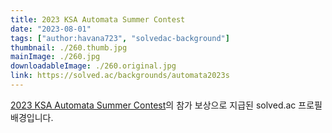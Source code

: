 ```yaml
---
title: 2023 KSA Automata Summer Contest
date: "2023-08-01"
tags: ["author:havana723", "solvedac-background"]
thumbnail: ./260.thumb.jpg
mainImage: ./260.jpg
downloadableImage: ./260.original.jpg
link: https://solved.ac/backgrounds/automata2023s
---
```


[2023 KSA Automata Summer Contest](https://www.acmicpc.net/contest/view/1086)의 참가 보상으로 지급된 solved.ac 프로필 배경입니다.
